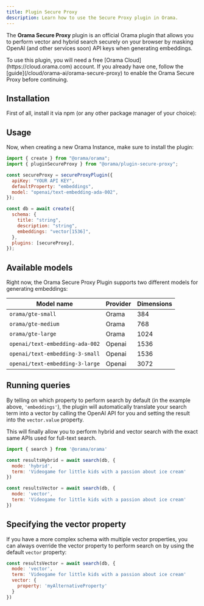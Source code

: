 ```yaml
---
title: Plugin Secure Proxy
description: Learn how to use the Secure Proxy plugin in Orama.
---
```




The **Orama Secure Proxy** plugin is an official Orama plugin that allows you to perform vector and hybrid search securely on your browser by masking OpenAI (and other services soon) API keys when generating embeddings.

<Aside type="note" title='You will need a free Orama Cloud account for this'>
To use this plugin, you will need a free [Orama Cloud](https://cloud.orama.com) account. If you already have one, follow the [guide](/cloud/orama-ai/orama-secure-proxy) to enable the Orama Secure Proxy before continuing.
</Aside>

## Installation

First of all, install it via npm (or any other package manager of your choice):

<Install pkg="@orama/plugin-secure-proxy" />

## Usage

Now, when creating a new Orama Instance, make sure to install the plugin:

```js
import { create } from "@orama/orama";
import { pluginSecureProxy } from "@orama/plugin-secure-proxy";

const secureProxy = secureProxyPlugin({
  apiKey: "YOUR API KEY",
  defaultProperty: "embeddings",
  model: "openai/text-embedding-ada-002",
});

const db = await create({
  schema: {
    title: "string",
    description: "string",
    embeddings: "vector[1536]",
  },
  plugins: [secureProxy],
});
```

## Available models

Right now, the Orama Secure Proxy Plugin supports two different models for generating embeddings:

| Model name                      | Provider | Dimensions |
| ------------------------------- | -------- | ---------- |
| `orama/gte-small`               | Orama    | 384        |
| `orama/gte-medium`              | Orama    | 768        |
| `orama/gte-large`               | Orama    | 1024       |
| `openai/text-embedding-ada-002` | Openai   | 1536       |
| `openai/text-embedding-3-small` | Openai   | 1536       |
| `openai/text-embedding-3-large` | Openai   | 3072       |

## Running queries

By telling on which property to perform search by default (in the example above, `'embeddings'`), the plugin will automatically translate your search term into a vector by calling the OpenAI API for you and setting the result into the `vector.value` property.

This will finally allow you to perform hybrid and vector search with the exact same APIs used for full-text search.

```js
import { search } from '@orama/orama'

const resultsHybrid = await search(db, {
  mode: 'hybrid',
  term: 'Videogame for little kids with a passion about ice cream'
})

const resultsVector = await search(db, {
  mode: 'vector',
  term: 'Videogame for little kids with a passion about ice cream'
})
```

## Specifying the vector property

If you have a more complex schema with multiple vector properties, you can always override the vector property to perform search on by using the default `vector` property:

```js
const resultsVector = await search(db, {
  mode: 'vector',
  term: 'Videogame for little kids with a passion about ice cream'
  vector: {
    property: 'myAlternativeProperty'
  }
})
```
